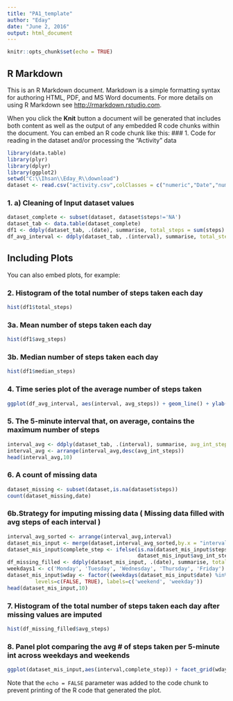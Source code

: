 ```yaml
---
title: "PA1_template"
author: "Eday"
date: "June 2, 2016"
output: html_document
---
```


```r
knitr::opts_chunk$set(echo = TRUE)
```

## R Markdown

This is an R Markdown document. Markdown is a simple formatting syntax for authoring HTML, PDF, and MS Word documents. For more details on using R Markdown see <http://rmarkdown.rstudio.com>.

When you click the **Knit** button a document will be generated that includes both content as well as the output of any embedded R code chunks within the document. You can embed an R code chunk like this:
### 1. Code for reading in the dataset and/or processing the "Activity" data
```r
library(data.table)
library(plyr)
library(dplyr)
library(ggplot2)
setwd("C:\\Ihsan\\Eday_R\\download")
dataset <- read.csv("activity.csv",colClasses = c("numeric","Date","numeric"))
```
### 1. a) Cleaning of Input dataset values
```r
dataset_complete <- subset(dataset, dataset$steps!='NA')
dataset_tab <- data.table(dataset_complete)
df1 <- ddply(dataset_tab, .(date), summarise, total_steps = sum(steps) , avg_steps=mean(steps),median_steps = median(steps))
df_avg_interval <- ddply(dataset_tab, .(interval), summarise, total_steps = sum(steps) , avg_steps=mean(steps),median_steps = median(steps))
```
## Including Plots

You can also embed plots, for example:

### 2. Histogram of the total number of steps taken each day
```r
hist(df1$total_steps)
```
### 3a. Mean  number of steps taken each day
```r
hist(df1$avg_steps)
```
### 3b. Median  number of steps taken each day
```r
hist(df1$median_steps)
```
### 4. Time series plot of the average number of steps taken
```r
ggplot(df_avg_interval, aes(interval, avg_steps)) + geom_line() + ylab("Avg steps")
```
### 5. The 5-minute interval that, on average, contains the maximum number of steps
```r
interval_avg <- ddply(dataset_tab, .(interval), summarise, avg_int_steps = mean(steps))
interval_avg <- arrange(interval_avg,desc(avg_int_steps))
head(interval_avg,10)
```
### 6. A  count of missing data 
```r
dataset_missing <- subset(dataset,is.na(dataset$steps))
count(dataset_missing,date)
```
### 6b.Strategy for imputing missing data ( Missing data filled with avg steps of each interval )
```r
interval_avg_sorted <- arrange(interval_avg,interval)
dataset_mis_input <- merge(dataset,interval_avg_sorted,by.x = "interval",by.y = "interval",all = TRUE)
dataset_mis_input$complete_step <- ifelse(is.na(dataset_mis_input$steps),   
                                          dataset_mis_input$avg_int_steps, dataset_mis_input$steps)
df_missing_filled <- ddply(dataset_mis_input, .(date), summarise, total_steps = sum(complete_step) , avg_steps=mean(complete_step),median_steps = median(complete_step))
weekdays1 <- c('Monday', 'Tuesday', 'Wednesday', 'Thursday', 'Friday')
dataset_mis_input$wday <- factor((weekdays(dataset_mis_input$date) %in% weekdays1), 
         levels=c(FALSE, TRUE), labels=c('weekend', 'weekday'))
head(dataset_mis_input,10)
```
### 7. Histogram of the total number of steps taken each day after missing values are imputed
```r
hist(df_missing_filled$avg_steps)
```
### 8. Panel plot comparing the avg # of steps taken per 5-minute int across weekdays and weekends
```r
ggplot(dataset_mis_input,aes(interval,complete_step)) + facet_grid(wday~.) + geom_line() + labs(x="Interval",y="Number of Steps") 

```
Note that the `echo = FALSE` parameter was added to the code chunk to prevent printing of the R code that generated the plot.
